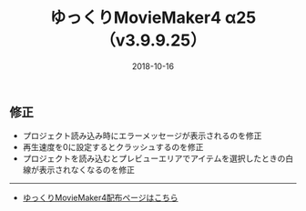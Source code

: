 ﻿---
title: ゆっくりMovieMaker4 α25 （v3.9.9.25）
date: 2018-10-16
tags: [YMM4,お知らせ]
---
## 修正
- プロジェクト読み込み時にエラーメッセージが表示されるのを修正
- 再生速度を0に設定するとクラッシュするのを修正
- プロジェクトを読み込むとプレビューエリアでアイテムを選択したときの白線が表示されなくなるのを修正

---

- [ゆっくりMovieMaker4配布ページはこちら](/ymm4/)